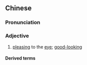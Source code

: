 {{also|悦目}}
==Chinese==
{{zh-forms|s=悦目}}

===Pronunciation===
{{zh-pron
|m=yuèmù
|c=jyut6 muk6
|mn=qz:iat-bo̍k/xm:ia̍t-bo̍k/zz:oa̍t-bo̍k
|cat=a
}}

===Adjective===
{{zh-adj}}

# [[pleasing]] to the [[eye]]; [[good-looking]]

====Derived terms====
{{zh-der|悅目娛心|爽心悅目|賞心悅目}}
